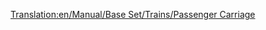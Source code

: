[[Translation:en/Manual/Base Set/Trains/Passenger Carriage]]
{{nl/Vertaling|en/Manual/Base Set/Trains/Passenger Carriage|0}}{{nl/Manual/Base Set/Trains/Wagons|Afbeelding= [[File:en/Manual/Base Set/Trains/Passengercarriage.png]] [[File:en/Manual/Base Set/Trains/Passengercarriagex.png]] [[File:en/Manual/Base Set/Trains/Passengercarriagetoyland.png]]
|NormaalKosten=£ 1,447 ($ 2,894)
|NormalGewicht=25 / 27 t
|NormalCapaciteit=40 passagiers
|MonoKosten="
|MonoGewicht=25 / 27 t
|MonoCapaciteit=45 passagiers
|MagKosten="
|MagGewicht=25 / 27 t
|MagCapaciteit=47 passagiers
|Omschrijving=Een gewone transportmiddel voor passagiers. Opgebouwd uit een lichte frame met bankjes in. Op de bankjes zitten passagiers, ze slapen, lezen of praten met elkaar totdat ze hun bestemming bereiken.
}}